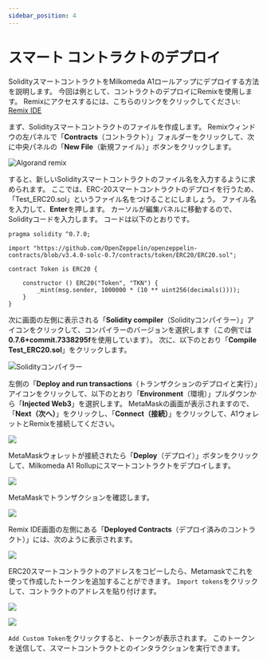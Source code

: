 ```yaml
---
sidebar_position: 4
---
```



# スマート コントラクトのデプロイ

SolidityスマートコントラクトをMilkomeda A1ロールアップにデプロイする方法を説明します。 今回は例として、コントラクトのデプロイにRemix[](http://remix.ethereum.org/)を使用します。 Remixにアクセスするには、こちらのリンクをクリックしてください: [Remix IDE](http://remix.ethereum.org/)

まず、Solidityスマートコントラクトのファイルを作成します。 Remixウィンドウの左パネルで「**Contracts**（コントラクト）」フォルダーをクリックして、次に中央パネルの「**New File**（新規ファイル）」ボタンをクリックします。

![Algorand remix](/img/algorand-remix.png)

すると、新しいSolidityスマートコントラクトのファイル名を入力するように求められます。 ここでは、ERC-20スマートコントラクトのデプロイを行うため、「Test_ERC20.sol」というファイル名をつけることにしましょう。 ファイル名を入力して、**Enter**を押します。 カーソルが編集パネルに移動するので、Solidityコードを入力します。 コードは以下のとおりです。

```
pragma solidity ^0.7.0;

import "https://github.com/OpenZeppelin/openzeppelin-contracts/blob/v3.4.0-solc-0.7/contracts/token/ERC20/ERC20.sol";

contract Token is ERC20 {

    constructor () ERC20("Token", "TKN") {
        _mint(msg.sender, 1000000 * (10 ** uint256(decimals())));
    }
}
```

次に画面の左側に表示される「**Solidity compiler**（Solidityコンパイラー）」アイコンをクリックして、コンパイラーのバージョンを選択します（この例では**0.7.6+commit.7338295f**を使用しています）。 次に、以下のとおり「**Compile Test_ERC20.sol**」をクリックします。

![Solidityコンパイラー](/img/algorand-solidity-compiler.png)

左側の「**Deploy and run transactions**（トランザクションのデプロイと実行）」アイコンをクリックして、以下のとおり「**Environment**（環境）」プルダウンから「**Injected Web3**」を選択します。 MetaMaskの画面が表示されますので、「**Next（次へ）**」をクリックし、「**Connect（接続）**」をクリックして、A1ウォレットとRemixを接続してください。

![](/img/algorand-solidity-compiler-2.png)

MetaMaskウォレットが接続されたら「**Deploy**（デプロイ）」ボタンをクリックして、Milkomeda A1 Rollupにスマートコントラクトをデプロイします。

![](/img/algorand-solidity-compiler-3.png)

MetaMaskでトランザクションを確認します。

![](/img/algorand-metamask-details.png)

Remix IDE画面の左側にある「**Deployed Contracts**（デプロイ済みのコントラクト）」には、次のように表示されます。

![](/img/algorand-deploy-run.png)

ERC20スマートコントラクトのアドレスをコピーしたら、Metamaskでこれを使って作成したトークンを追加することができます。 `Import tokens`をクリックして、コントラクトのアドレスを貼り付けます。

![](/img/algorand-assets.png)

![](/img/algorand-import.png)

`Add Custom Token`をクリックすると、トークンが表示されます。 このトークンを送信して、スマートコントラクトとのインタラクションを実行できます。
